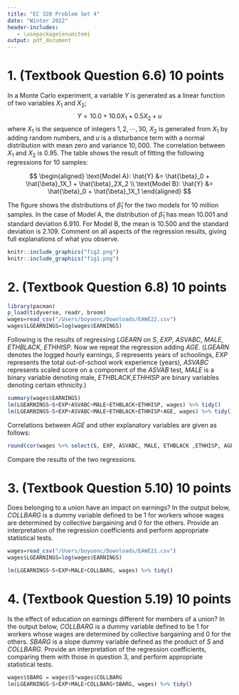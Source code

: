 ```yaml
---
title: "EC 320 Problem Set 4"
date: "Winter 2022"
header-includes:
   - \usepackage{enumitem}
output: pdf_document
---
```


# 1. (Textbook Question 6.6) 10 points

In a Monte Carlo experiment, a variable $Y$ is generated as a linear function of two variables $X_1$ and $X_2$; 
$$
Y = 10.0 + 10.0 X_1 + 0.5X_2 + u
$$
\noindent where $X_1$ is the sequence of integers $1,2, \cdots, 30$, $X_2$ is generated from $X_1$ by adding random numbers, and $u$ is a disturbance term with a normal distribution with mean zero and variance $10,000$. The correlation between $X_1$ and $X_2$ is 0.95. The table shows the result of fitting the following regressions for 10 samples:

$$
\begin{aligned}
  \text{Model A}: \hat{Y} &= \hat{\beta}_0 + \hat{\beta}_1X_1 + \hat{\beta}_2X_2 \\
  \text{Model B}: \hat{Y} &= \hat{\beta}_0 + \hat{\beta}_1X_1 
\end{aligned}
$$


The figure shows the distributions of $\hat{\beta}_1$ for the two models for 10 million samples. In the case of Model A, the distribution of $\hat{\beta}_1$ has mean 10.001 and standard deviation 6.910. For Model B, the mean is 10.500 and the standard deviation is 2.109. Comment on all aspects of the regression results, giving full explanations of what you observe.

```r
knitr::include_graphics("fig2.png")
knitr::include_graphics("fig1.png")
```




\newpage
# 2. (Textbook Question 6.8) 10 points
```r
library(pacman)
p_load(tidyverse, readr, broom)
wages=read_csv("/Users/boyoonc/Downloads/EAWE22.csv")
wages$LGEARNINGS=log(wages$EARNINGS)
```
Following is the results of regressing $LGEARN$ on $S$, $EXP$, $ASVABC$, $MALE$, $ETHBLACK$, $ETHHISP$. Now we repeat the regression adding $AGE$. 
($LGEARN$ denotes the logged hourly earnings, $S$ represents years of schoolings, $EXP$ represents the total out-of-school work experience (years), $ASVABC$ represents scaled score on a component of the $ASVAB$ test, $MALE$ is a binary variable denoting male, $ETHBLACK$,$ETHHISP$ are binary variables denoting certain ethnicity.)
```r
summary(wages$EARNINGS)
lm(LGEARNINGS~S+EXP+ASVABC+MALE+ETHBLACK+ETHHISP, wages) %>% tidy()
lm(LGEARNINGS~S+EXP+ASVABC+MALE+ETHBLACK+ETHHISP+AGE, wages) %>% tidy()
```
Correlations between $AGE$ and other explanatory variables are given as follows: 
```r
round(cor(wages %>% select(S, EXP, ASVABC, MALE, ETHBLACK ,ETHHISP, AGE)),4)
```

Compare the results of the two regressions. 


\newpage
# 3. (Textbook Question 5.10) 10 points

Does belonging to a union have an impact on earnings? In the output below, $COLLBARG$ is a dummy variable defined to be 1 for workers whose wages are determined by collective bargaining and 0 for the others. Provide an interpretation of the regression coefficients and perform appropriate statistical tests. 
```r
wages=read_csv("/Users/boyoonc/Downloads/EAWE21.csv")
wages$LGEARNINGS=log(wages$EARNINGS)
```

```r
lm(LGEARNINGS~S+EXP+MALE+COLLBARG, wages) %>% tidy()
```



\newpage
# 4. (Textbook Question 5.19) 10 points

Is the effect of education on earnings different for members of a union? In the output below, $COLLBARG$ is a dummy variable defined to be 1 for workers whose wages are determined by collective bargaining and 0 for the others. $SBARG$ is a slope dummy variable defined as the product of $S$ and $COLLBARG$. Provide an interpretation of the regression coefficients, comparing them with those in question 3, and perform appropriate statistical tests. 
```r
wages$SBARG = wages$S*wages$COLLBARG
lm(LGEARNINGS~S+EXP+MALE+COLLBARG+SBARG, wages) %>% tidy()
```
